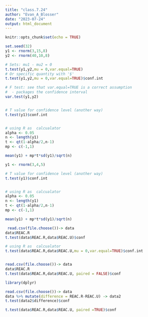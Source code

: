 ```yaml
---
title: "class.7.24"
author: "Evan_A_Blosser"
date: "2023-07-24"
output: html_document
---
```


```r
knitr::opts_chunk$set(echo = TRUE)
```




```r
set.seed(32)
y1 <- rnorm(3,15,8)
y2 <- rnorm(40,10,8)

# Sets: mu1 - mu2 = 0 
t.test(y1,y2,mu = 0,var.equal=TRUE)
# Or specific quantity with '$'
t.test(y1,y2,mu = 0,var.equal=TRUE)$conf.int

# F test: see that var.equal=TRUE is a correct assumption
#  - packages the confidence interval
var.test(y1,y2)


# T value for confidence level (another way)
t.test(y1)$conf.int


# using R as  calcualator
alpha <- 0.05
n <- length(y1)
t <- qt(1-alpha/2,n-1)
mp <- c(-1,1)

mean(y1) + mp*t*sd(y1)/sqrt(n)

```



```r
y1 <- rnorm(3,4,5)

# T value for confidence level (another way)
t.test(y1)$conf.int


# using R as  calcualator
alpha <- 0.05
n <- length(y1)
t <- qt(1-alpha/2,n-1)
mp <- c(-1,1)

mean(y1) + mp*t*sd(y1)/sqrt(n)

```

```r
 read.csv(file.choose())-> data
data$REAC.R
t.test(data$REAC.R,data$REAC.U)$conf

# using R as  calcualator
t.test(data$REAC.R,data$REAC.U,mu = 0,var.equal=TRUE)$conf.int


read.csv(file.choose())-> data
data$REAC.R
t.test(data$REAC.R,data$REAC.U, paired = FALSE)$conf
```

```r
library(dplyr)

read.csv(file.choose())-> data
data %>% mutate(difference = REAC.R-REAC.U) -> data2
t.test(data2$difference)$conf

t.test(data$REAC.R,data$REAC.U, paired =TRUE)$conf
```

